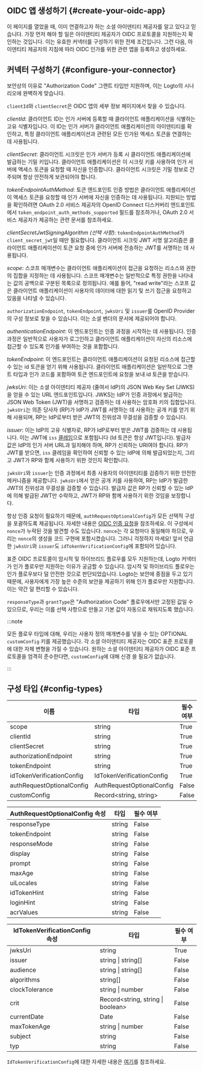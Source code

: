 ## OIDC 앱 생성하기 \{#create-your-oidc-app}

이 페이지를 열었을 때, 이미 연결하고자 하는 소셜 아이덴티티 제공자를 알고 있다고 믿습니다. 가장 먼저 해야 할 일은 아이덴티티 제공자가 OIDC 프로토콜을 지원하는지 확인하는 것입니다. 이는 유효한 커넥터를 구성하기 위한 전제 조건입니다. 그런 다음, 아이덴티티 제공자의 지침에 따라 OIDC 인가를 위한 관련 앱을 등록하고 생성하세요.

## 커넥터 구성하기 \{#configure-your-connector}

보안상의 이유로 "Authorization Code" 그랜트 타입만 지원하며, 이는 Logto의 시나리오에 완벽하게 맞습니다.

`clientId`와 `clientSecret`은 OIDC 앱의 세부 정보 페이지에서 찾을 수 있습니다.

_clientId_: 클라이언트 ID는 인가 서버에 등록할 때 클라이언트 애플리케이션을 식별하는 고유 식별자입니다. 이 ID는 인가 서버가 클라이언트 애플리케이션의 아이덴티티를 확인하고, 특정 클라이언트 애플리케이션과 관련된 모든 인가된 액세스 토큰을 연결하는 데 사용됩니다.

_clientSecret_: 클라이언트 시크릿은 인가 서버가 등록 시 클라이언트 애플리케이션에 발급하는 기밀 키입니다. 클라이언트 애플리케이션은 이 시크릿 키를 사용하여 인가 서버에 액세스 토큰을 요청할 때 자신을 인증합니다. 클라이언트 시크릿은 기밀 정보로 간주되며 항상 안전하게 보관되어야 합니다.

_tokenEndpointAuthMethod_: 토큰 엔드포인트 인증 방법은 클라이언트 애플리케이션이 액세스 토큰을 요청할 때 인가 서버에 자신을 인증하는 데 사용됩니다. 지원되는 방법을 확인하려면 OAuth 2.0 서비스 제공자의 OpenID Connect 디스커버리 엔드포인트에서 `token_endpoint_auth_methods_supported` 필드를 참조하거나, OAuth 2.0 서비스 제공자가 제공하는 관련 문서를 참조하세요.

_clientSecretJwtSigningAlgorithm (선택 사항)_: `tokenEndpointAuthMethod`가 `client_secret_jwt`일 때만 필요합니다. 클라이언트 시크릿 JWT 서명 알고리즘은 클라이언트 애플리케이션이 토큰 요청 중에 인가 서버에 전송하는 JWT를 서명하는 데 사용됩니다.

_scope_: 스코프 매개변수는 클라이언트 애플리케이션이 접근을 요청하는 리소스와 권한의 집합을 지정하는 데 사용됩니다. 스코프 매개변수는 일반적으로 특정 권한을 나타내는 값의 공백으로 구분된 목록으로 정의됩니다. 예를 들어, "read write"라는 스코프 값은 클라이언트 애플리케이션이 사용자의 데이터에 대한 읽기 및 쓰기 접근을 요청하고 있음을 나타낼 수 있습니다.

`authorizationEndpoint`, `tokenEndpoint`, `jwksUri` 및 `issuer`를 OpenID Provider의 구성 정보로 찾을 수 있습니다. 이는 소셜 벤더의 문서에 제공되어야 합니다.

_authenticationEndpoint_: 이 엔드포인트는 인증 과정을 시작하는 데 사용됩니다. 인증 과정은 일반적으로 사용자가 로그인하고 클라이언트 애플리케이션이 자신의 리소스에 접근할 수 있도록 인가를 부여하는 것을 포함합니다.

_tokenEndpoint_: 이 엔드포인트는 클라이언트 애플리케이션이 요청된 리소스에 접근할 수 있는 id 토큰을 얻기 위해 사용됩니다. 클라이언트 애플리케이션은 일반적으로 그랜트 타입과 인가 코드를 포함하여 토큰 엔드포인트에 요청을 보내 id 토큰을 받습니다.

_jwksUri_: 이는 소셜 아이덴티티 제공자 (줄여서 IdP)의 JSON Web Key Set (JWKS)을 얻을 수 있는 URL 엔드포인트입니다. JWKS는 IdP가 인증 과정에서 발급하는 JSON Web Token (JWT)을 서명하고 검증하는 데 사용하는 암호화 키의 집합입니다. `jwksUri`는 의존 당사자 (RP)가 IdP가 JWT를 서명하는 데 사용하는 공개 키를 얻기 위해 사용되며, RP는 IdP로부터 받은 JWT의 진위성과 무결성을 검증할 수 있습니다.

_issuer_: 이는 IdP의 고유 식별자로, RP가 IdP로부터 받은 JWT를 검증하는 데 사용됩니다. 이는 JWT에 `iss` [클레임](https://www.rfc-editor.org/rfc/rfc7519#section-4)으로 포함됩니다 (Id 토큰은 항상 JWT입니다). 발급자 값은 IdP의 인가 서버 URL과 일치해야 하며, RP가 신뢰하는 URI여야 합니다. RP가 JWT를 받으면, `iss` 클레임을 확인하여 신뢰할 수 있는 IdP에 의해 발급되었는지, 그리고 JWT가 RP와 함께 사용하기 위한 것인지 확인합니다.

`jwksUri`와 `issuer`는 인증 과정에서 최종 사용자의 아이덴티티를 검증하기 위한 안전한 메커니즘을 제공합니다. `jwksUri`에서 얻은 공개 키를 사용하여, RP는 IdP가 발급한 JWT의 진위성과 무결성을 검증할 수 있습니다. 발급자 값은 RP가 신뢰할 수 있는 IdP에 의해 발급된 JWT만 수락하고, JWT가 RP와 함께 사용하기 위한 것임을 보장합니다.

항상 인증 요청이 필요하기 때문에, `authRequestOptionalConfig`가 모든 선택적 구성을 포괄하도록 제공됩니다. 자세한 내용은 [OIDC 인증 요청](https://openid.net/specs/openid-connect-core-1_0.html#AuthRequest)을 참조하세요. 이 구성에서 `nonce`가 누락된 것을 발견할 수도 있습니다. `nonce`는 각 요청마다 동일해야 하므로, 우리는 `nonce`의 생성을 코드 구현에 포함시켰습니다. 그러니 걱정하지 마세요! 앞서 언급한 `jwksUri`와 `issuer`도 `idTokenVerificationConfig`에 포함되어 있습니다.

표준 OIDC 프로토콜이 암시적 및 하이브리드 플로우를 모두 지원하는데, Logto 커넥터가 인가 플로우만 지원하는 이유가 궁금할 수 있습니다. 암시적 및 하이브리드 플로우는 인가 플로우보다 덜 안전한 것으로 판단되었습니다. Logto는 보안에 중점을 두고 있기 때문에, 사용자에게 가장 높은 수준의 보안을 제공하기 위해 인가 플로우만 지원합니다. 이는 약간 덜 편리할 수 있습니다.

`responseType`과 `grantType`은 "Authorization Code" 플로우에서만 고정된 값일 수 있으므로, 우리는 이를 선택 사항으로 만들고 기본 값이 자동으로 채워지도록 했습니다.

:::note

모든 플로우 타입에 대해, 우리는 사용자 정의 매개변수를 넣을 수 있는 OPTIONAL `customConfig` 키를 제공했습니다.
각 소셜 아이덴티티 제공자는 OIDC 표준 프로토콜에 대한 자체 변형을 가질 수 있습니다. 원하는 소셜 아이덴티티 제공자가 OIDC 표준 프로토콜을 엄격히 준수한다면, `customConfig`에 대해 신경 쓸 필요가 없습니다.

:::

## 구성 타입 \{#config-types}

| 이름                      | 타입                      | 필수 여부 |
| ------------------------- | ------------------------- | --------- |
| scope                     | string                    | True      |
| clientId                  | string                    | True      |
| clientSecret              | string                    | True      |
| authorizationEndpoint     | string                    | True      |
| tokenEndpoint             | string                    | True      |
| idTokenVerificationConfig | IdTokenVerificationConfig | True      |
| authRequestOptionalConfig | AuthRequestOptionalConfig | False     |
| customConfig              | Record\<string, string>   | False     |

| AuthRequestOptionalConfig 속성 | 타입   | 필수 여부 |
| ------------------------------ | ------ | --------- |
| responseType                   | string | False     |
| tokenEndpoint                  | string | False     |
| responseMode                   | string | False     |
| display                        | string | False     |
| prompt                         | string | False     |
| maxAge                         | string | False     |
| uiLocales                      | string | False     |
| idTokenHint                    | string | False     |
| loginHint                      | string | False     |
| acrValues                      | string | False     |

| IdTokenVerificationConfig 속성 | 타입                               | 필수 여부 |
| ------------------------------ | ---------------------------------- | --------- |
| jwksUri                        | string                             | True      |
| issuer                         | string \| string[]                 | False     |
| audience                       | string \| string[]                 | False     |
| algorithms                     | string[]                           | False     |
| clockTolerance                 | string \| number                   | False     |
| crit                           | Record\<string, string \| boolean> | False     |
| currentDate                    | Date                               | False     |
| maxTokenAge                    | string \| number                   | False     |
| subject                        | string                             | False     |
| typ                            | string                             | False     |

`IdTokenVerificationConfig`에 대한 자세한 내용은 [여기](https://github.com/panva/jose/blob/main/docs/jwt/verify/interfaces/JWTVerifyOptions.md)를 참조하세요.

